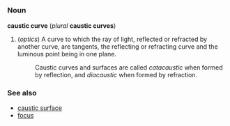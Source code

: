 =={{en}}==
===Noun===

'''caustic curve''' (''plural'' '''caustic curves''')

#(''optics'') A curve to which the ray of light, reflected or refracted by another curve, are tangents, the reflecting or refracting curve and the luminous point being in one plane.
#:Caustic curves and surfaces are called ''catacaustic'' when formed by reflection, and ''diacaustic'' when formed by refraction.

===See also===
*[[caustic surface]]
*[[focus]]